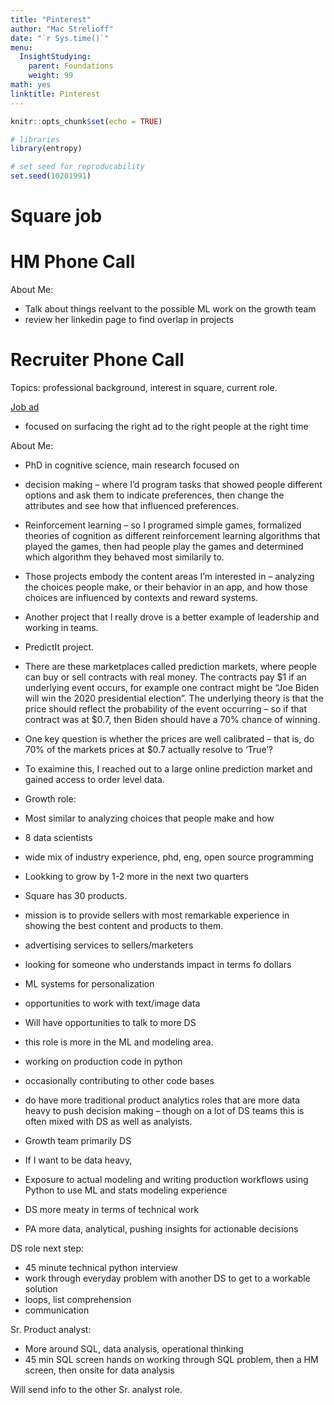 ```yaml
---
title: "Pinterest"
author: "Mac Strelioff"
date: "`r Sys.time()`"
menu:
  InsightStudying:
    parent: Foundations
    weight: 99
math: yes
linktitle: Pinterest
---
```


```r
knitr::opts_chunk$set(echo = TRUE)

# libraries
library(entropy)

# set seed for reproducability
set.seed(10201991)
```


# Square job





# HM Phone Call

About Me: 

- Talk about things reelvant to the possible ML work on the growth team
- review her linkedin page to find overlap in projects


# Recruiter Phone Call

Topics: professional background, interest in square, current role.

[Job ad](https://www.linkedin.com/jobs/view/1502289246/)

- focused on surfacing the right ad to the right people at the right time

About Me: 

- PhD in cognitive science, main research focused on 
- decision making -- where I'd program tasks that showed people different options and ask them to indicate preferences, then change the attributes and see how that influenced preferences. 
- Reinforcement learning -- so I programed simple games, formalized theories of cognition as different reinforcement learning algorithms that played the games, then had people play the games and determined which algorithm they behaved most similarily to. 
- Those projects embody the content areas I'm interested in -- analyzing the choices people make, or their behavior in an app, and how those choices are influenced by contexts and reward systems. 

- Another project that I really drove is a better example of leadership and working in teams. 
- PredictIt project. 
- There are these marketplaces called prediction markets, where people can buy or sell contracts with real money. The contracts pay \$1 if an underlying event occurs, for example one contract might be "Joe Biden will win the 2020 presidential election". The underlying theory is that the price should reflect the probability of the event occurring -- so if that contract was at \$0.7, then Biden should have a 70% chance of winning. 
- One key question is whether the prices are well calibrated -- that is, do 70\% of the markets prices at \$0.7 actually resolve to 'True'? 
- To exaimine this, I reached out to a large online prediction market and gained access to order level data. 

- Growth role: 
- Most similar to analyzing choices that people make and how 
- 8 data scientists
- wide mix of industry experience, phd, eng, open source programming
- Lookking to grow by 1-2 more in the next two quarters
- Square has 30 products. 
- mission is to provide sellers with most remarkable experience in showing the best content and products to them. 
- advertising services to sellers/marketers
- looking for someone who understands impact in terms fo dollars
- ML systems for personalization
- opportunities to work with text/image data
- Will have opportunities to talk to more DS
- this role is more in the ML and modeling area. 
- working on production code in python
- occasionally contributing to other code bases
- do have more traditional product analytics roles that are more data heavy to push decision making -- though on a lot of DS teams this is often mixed with DS as well as analyists. 
- Growth team primarily DS
- If I want to be data heavy, 
- Exposure to actual modeling and writing production workflows using Python to use ML and stats modeling experience
- DS more meaty in terms of technical work
- PA more data, analytical, pushing insights for actionable decisions

DS role next step: 

- 45 minute technical python interview
- work through everyday problem with another DS to get to a workable solution
- loops, list comprehension
- communication

Sr. Product analyst: 

- More around SQL, data analysis, operational thinking
- 45 min SQL screen hands on working through SQL problem, then a HM screen, then onsite for data analysis

Will send info to the other Sr. analyst role. 











